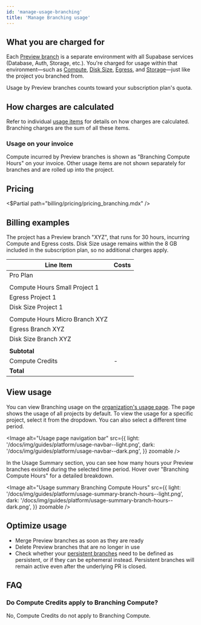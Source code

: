 ```yaml
---
id: 'manage-usage-branching'
title: 'Manage Branching usage'
---
```


## What you are charged for

Each [Preview branch](/docs/guides/deployment/branching) is a separate environment with all Supabase services (Database, Auth, Storage, etc.). You're charged for usage within that environment—such as [Compute](/docs/guides/platform/manage-your-usage/compute), [Disk Size](/docs/guides/platform/manage-your-usage/disk-size), [Egress](/docs/guides/platform/manage-your-usage/egress), and [Storage](/docs/guides/platform/manage-your-usage/storage-size)—just like the project you branched from.

Usage by Preview branches counts toward your subscription plan's quota.

## How charges are calculated

Refer to individual [usage items](/docs/guides/platform/manage-your-usage) for details on how charges are calculated. Branching charges are the sum of all these items.

### Usage on your invoice

Compute incurred by Preview branches is shown as "Branching Compute Hours" on your invoice. Other usage items are not shown separately for branches and are rolled up into the project.

## Pricing

<$Partial path="billing/pricing/pricing_branching.mdx" />

## Billing examples

The project has a Preview branch "XYZ", that runs for 30 hours, incurring Compute and Egress costs. Disk Size usage remains within the 8 GB included in the subscription plan, so no additional charges apply.

| Line Item                      | Costs                      |
| ------------------------------ | -------------------------- |
| Pro Plan                       | <Price price="25" />       |
|                                |                            |
| Compute Hours Small Project 1  | <Price price="15" />       |
| Egress Project 1               | <Price price="7" />        |
| Disk Size Project 1            | <Price price="3" />        |
|                                |                            |
| Compute Hours Micro Branch XYZ | <Price price="0.4" />      |
| Egress Branch XYZ              | <Price price="1" />        |
| Disk Size Branch XYZ           | <Price price="0" />        |
|                                |                            |
| **Subtotal**                   | **<Price price="51.4" />** |
| Compute Credits                | -<Price price="10" />      |
| **Total**                      | **<Price price="41.4" />** |

## View usage

You can view Branching usage on the [organization's usage page](https://supabase.com/dashboard/org/_/usage). The page shows the usage of all projects by default. To view the usage for a specific project, select it from the dropdown. You can also select a different time period.

<Image
  alt="Usage page navigation bar"
  src={{
    light: '/docs/img/guides/platform/usage-navbar--light.png',
    dark: '/docs/img/guides/platform/usage-navbar--dark.png',
  }}
  zoomable
/>

In the Usage Summary section, you can see how many hours your Preview branches existed during the selected time period. Hover over "Branching Compute Hours" for a detailed breakdown.

<Image
  alt="Usage summary Branching Compute Hours"
  src={{
    light: '/docs/img/guides/platform/usage-summary-branch-hours--light.png',
    dark: '/docs/img/guides/platform/usage-summary-branch-hours--dark.png',
  }}
  zoomable
/>

## Optimize usage

- Merge Preview branches as soon as they are ready
- Delete Preview branches that are no longer in use
- Check whether your [persistent branches](/docs/guides/deployment/branching#persistent-branches) need to be defined as persistent, or if they can be ephemeral instead. Persistent branches will remain active even after the underlying PR is closed.

## FAQ

### Do Compute Credits apply to Branching Compute?

No, Compute Credits do not apply to Branching Compute.
